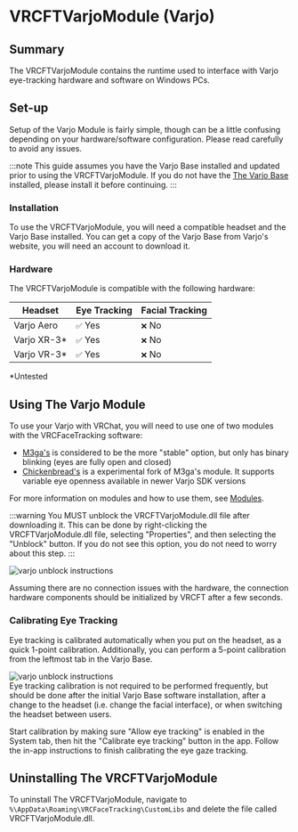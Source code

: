 # VRCFTVarjoModule (Varjo)

## Summary

The VRCFTVarjoModule contains the runtime used to interface with Varjo eye-tracking hardware and software on Windows PCs.

## Set-up

Setup of the Varjo Module is fairly simple, though can be a little confusing depending on your hardware/software configuration. Please read carefully to avoid any issues. 

:::note
This guide assumes you have the Varjo Base installed and updated prior to using the VRCFTVarjoModule. 
If you do not have the [The Varjo Base](https://account.varjo.com/downloads#varjo_base)
installed, please install it before continuing.
:::

### Installation

To use the VRCFTVarjoModule, you will need a compatible headset and the Varjo Base installed.
You can get a copy of the Varjo Base from Varjo's website, you will need an account to download it. 

### Hardware

The VRCFTVarjoModule is compatible with the following hardware:

| Headset | Eye Tracking | Facial Tracking |
| ---------------------------------- | -------- | --------- |
| Varjo Aero                         | `✅` Yes | `❌` No  |
| Varjo XR-3*                        | `✅` Yes | `❌` No  |
| Varjo VR-3*						 | `✅` Yes | `❌` No  |

*Untested

## Using The Varjo Module

To use your Varjo with VRChat, you will need to use one of two modules with the VRCFaceTracking software:

- [M3ga's](https://github.com/m3gagluk/VRCFTVarjoModule) is considered to be the more "stable" option, but only has binary blinking (eyes are fully open and closed)
- [Chickenbread's](https://github.com/Chickenbreadlp/VRCFTVarjoModule) is a experimental fork of M3ga's module. It supports variable eye openness available in newer Varjo SDK versions

For more information on modules and how to use them, see [Modules](./modules.mdx).

:::warning
You MUST unblock the VRCFTVarjoModule.dll file after downloading it. This can be done by right-clicking the VRCFTVarjoModule.dll file, selecting "Properties", and then selecting the "Unblock" button.
If you do not see this option, you do not need to worry about this step.
:::
<div style={{
    width: '50%',
    height: 'auto',
    margin: 'auto',
    display: 'block'
}}>
    <img src={require("./img/varjo/varjo_unblock_instructions.png").default} alt="varjo unblock instructions" />
</div>

Assuming there are no connection issues with the hardware, the connection hardware components should be initialized by VRCFT after a few seconds.

### Calibrating Eye Tracking

Eye tracking is calibrated automatically when you put on the headset, as a quick 1-point calibration.
Additionally, you can perform a 5-point calibration from the leftmost tab in the Varjo Base.
<div style={{
    width: '50%',
    height: 'auto',
    margin: 'auto',
    display: 'block'
}}>
    <img src={require("./img/varjo/varjo_unblock_instructions.png").default} alt="varjo unblock instructions" />
</div>
Eye tracking calibration is not required to be performed frequently, but should be done after the initial Varjo Base software installation, after a change to the headset (i.e. change the facial interface), or when switching the headset between users.

Start calibration by making sure "Allow eye tracking" is enabled in the System tab, then hit the "Calibrate eye tracking" button in the app. Follow the in-app instructions to finish calibrating the eye gaze tracking.  

## Uninstalling The VRCFTVarjoModule

To uninstall The VRCFTVarjoModule, navigate to `%\AppData\Roaming\VRCFaceTracking\CustomLibs` and delete the file called VRCFTVarjoModule.dll.